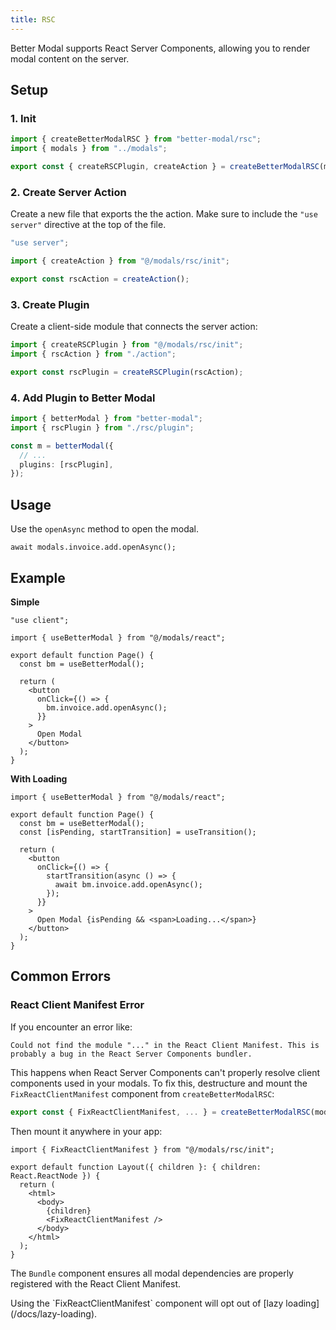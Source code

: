 ```yaml
---
title: RSC
---
```


Better Modal supports React Server Components, allowing you to render modal content on the server.

## Setup

### 1. Init

```ts title="modals/rsc/init.ts"
import { createBetterModalRSC } from "better-modal/rsc";
import { modals } from "../modals";

export const { createRSCPlugin, createAction } = createBetterModalRSC(modals);
```

### 2. Create Server Action

Create a new file that exports the the action. Make sure to include the `"use server"` directive at the top of the file.

```ts title="modals/rsc/action.ts"
"use server";

import { createAction } from "@/modals/rsc/init";

export const rscAction = createAction();
```

### 3. Create Plugin

Create a client-side module that connects the server action:

```ts title="modals/rsc/plugin.ts"
import { createRSCPlugin } from "@/modals/rsc/init";
import { rscAction } from "./action";

export const rscPlugin = createRSCPlugin(rscAction);
```

### 4. Add Plugin to Better Modal

```ts title="modals/init.ts"
import { betterModal } from "better-modal";
import { rscPlugin } from "./rsc/plugin";

const m = betterModal({
  // ...
  plugins: [rscPlugin],
});
```

## Usage

Use the `openAsync` method to open the modal.

```tsx
await modals.invoice.add.openAsync();
```

## Example

**Simple**

```tsx
"use client";

import { useBetterModal } from "@/modals/react";

export default function Page() {
  const bm = useBetterModal();

  return (
    <button
      onClick={() => {
        bm.invoice.add.openAsync();
      }}
    >
      Open Modal
    </button>
  );
}
```

**With Loading**

```tsx
import { useBetterModal } from "@/modals/react";

export default function Page() {
  const bm = useBetterModal();
  const [isPending, startTransition] = useTransition();

  return (
    <button
      onClick={() => {
        startTransition(async () => {
          await bm.invoice.add.openAsync();
        });
      }}
    >
      Open Modal {isPending && <span>Loading...</span>}
    </button>
  );
}
```

## Common Errors

### React Client Manifest Error

If you encounter an error like:

```
Could not find the module "..." in the React Client Manifest. This is probably a bug in the React Server Components bundler.
```

This happens when React Server Components can't properly resolve client components used in your modals. To fix this, destructure and mount the `FixReactClientManifest` component from `createBetterModalRSC`:

```ts
export const { FixReactClientManifest, ... } = createBetterModalRSC(modals);
```

Then mount it anywhere in your app:

```tsx title="src/app/layout.tsx"
import { FixReactClientManifest } from "@/modals/rsc/init";

export default function Layout({ children }: { children: React.ReactNode }) {
  return (
    <html>
      <body>
        {children}
        <FixReactClientManifest />
      </body>
    </html>
  );
}
```

The `Bundle` component ensures all modal dependencies are properly registered with the React Client Manifest.

<Callout type="warning">
  Using the `FixReactClientManifest` component will opt out of [lazy
  loading](/docs/lazy-loading).
</Callout>
